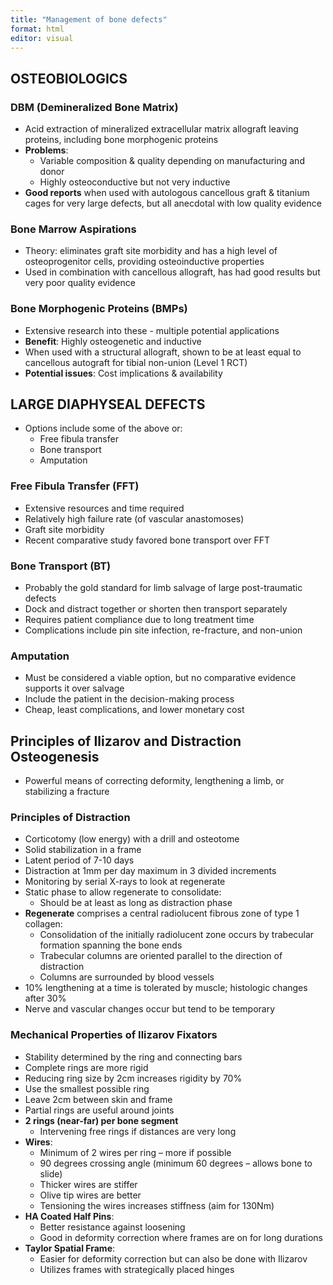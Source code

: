 ```yaml
---
title: "Management of bone defects"
format: html
editor: visual
---
```


## OSTEOBIOLOGICS

### DBM (Demineralized Bone Matrix)
- Acid extraction of mineralized extracellular matrix allograft leaving proteins, including bone morphogenic proteins
- **Problems**:
  - Variable composition & quality depending on manufacturing and donor
  - Highly osteoconductive but not very inductive
- **Good reports** when used with autologous cancellous graft & titanium cages for very large defects, but all anecdotal with low quality evidence

### Bone Marrow Aspirations
- Theory: eliminates graft site morbidity and has a high level of osteoprogenitor cells, providing osteoinductive properties
- Used in combination with cancellous allograft, has had good results but very poor quality evidence

### Bone Morphogenic Proteins (BMPs)
- Extensive research into these - multiple potential applications
- **Benefit**: Highly osteogenetic and inductive
- When used with a structural allograft, shown to be at least equal to cancellous autograft for tibial non-union (Level 1 RCT)
- **Potential issues**: Cost implications & availability

## LARGE DIAPHYSEAL DEFECTS
- Options include some of the above or:
  - Free fibula transfer
  - Bone transport
  - Amputation

### Free Fibula Transfer (FFT)
- Extensive resources and time required
- Relatively high failure rate (of vascular anastomoses)
- Graft site morbidity
- Recent comparative study favored bone transport over FFT

### Bone Transport (BT)
- Probably the gold standard for limb salvage of large post-traumatic defects
- Dock and distract together or shorten then transport separately
- Requires patient compliance due to long treatment time
- Complications include pin site infection, re-fracture, and non-union

### Amputation
- Must be considered a viable option, but no comparative evidence supports it over salvage
- Include the patient in the decision-making process
- Cheap, least complications, and lower monetary cost

## Principles of Ilizarov and Distraction Osteogenesis
- Powerful means of correcting deformity, lengthening a limb, or stabilizing a fracture

### Principles of Distraction
- Corticotomy (low energy) with a drill and osteotome
- Solid stabilization in a frame
- Latent period of 7-10 days
- Distraction at 1mm per day maximum in 3 divided increments
- Monitoring by serial X-rays to look at regenerate
- Static phase to allow regenerate to consolidate:
  - Should be at least as long as distraction phase
- **Regenerate** comprises a central radiolucent fibrous zone of type 1 collagen:
  - Consolidation of the initially radiolucent zone occurs by trabecular formation spanning the bone ends
  - Trabecular columns are oriented parallel to the direction of distraction
  - Columns are surrounded by blood vessels
- 10% lengthening at a time is tolerated by muscle; histologic changes after 30%
- Nerve and vascular changes occur but tend to be temporary

### Mechanical Properties of Ilizarov Fixators
- Stability determined by the ring and connecting bars
- Complete rings are more rigid
- Reducing ring size by 2cm increases rigidity by 70%
- Use the smallest possible ring
- Leave 2cm between skin and frame
- Partial rings are useful around joints
- **2 rings (near-far) per bone segment**
  - Intervening free rings if distances are very long
- **Wires**:
  - Minimum of 2 wires per ring – more if possible
  - 90 degrees crossing angle (minimum 60 degrees – allows bone to slide)
  - Thicker wires are stiffer
  - Olive tip wires are better
  - Tensioning the wires increases stiffness (aim for 130Nm)
- **HA Coated Half Pins**:
  - Better resistance against loosening
  - Good in deformity correction where frames are on for long durations
- **Taylor Spatial Frame**:
  - Easier for deformity correction but can also be done with Ilizarov
  - Utilizes frames with strategically placed hinges
